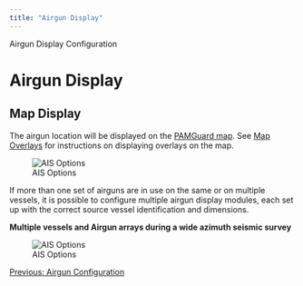 ```yaml
---
title: "Airgun Display"
---
```

 Airgun Display Configuration  

Airgun Display
==============

Map Display
-----------

  

The airgun location will be displayed on the [PAMGuard map](../../../mapping/mapHelp/docs/overview.html). See [Map Overlays](../../mapHelp/docs/MapOverlays.html) for instructions on displaying overlays on the map.  
  

![AIS Options](images/SingleAirgun.png)  
  

If more than one set of airguns are in use on the same or on multiple vessels, it is possible to configure multiple airgun display modules, each set up with the correct source vessel identification and dimensions.

  
**Multiple vessels and Airgun arrays during a wide azimuth seismic survey**  
  

![AIS Options](images/MultipleAirguns.png)  

  

[Previous: Airgun Configuration](AirgunConfiguration.html)

